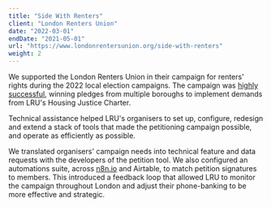 ```yaml
---
title: "Side With Renters"
client: "London Renters Union"
date: "2022-03-01"
endDate: "2021-05-01"
url: "https://www.londonrentersunion.org/side-with-renters"
weight: 2
---
```


We supported the London Renters Union in their campaign for renters' rights during the 2022 local election campaigns. The campaign was [highly successful](https://londonrentersunion.org/2022/side-with-renters-wins/), winning pledges from multiple boroughs to implement demands from LRU's Housing Justice Charter.

Technical assistance helped LRU's organisers to set up, configure, redesign and extend a stack of tools that made the petitioning campaign possible, and operate as efficiently as possible.

We translated organisers' campaign needs into technical feature and data requests with the developers of the petition tool. We also configured an automations suite, across [n8n.io](https://n8n.io) and Airtable, to match petition signatures to members. This introduced a feedback loop that allowed LRU to monitor the campaign throughout London and adjust their phone-banking to be more effective and strategic.
